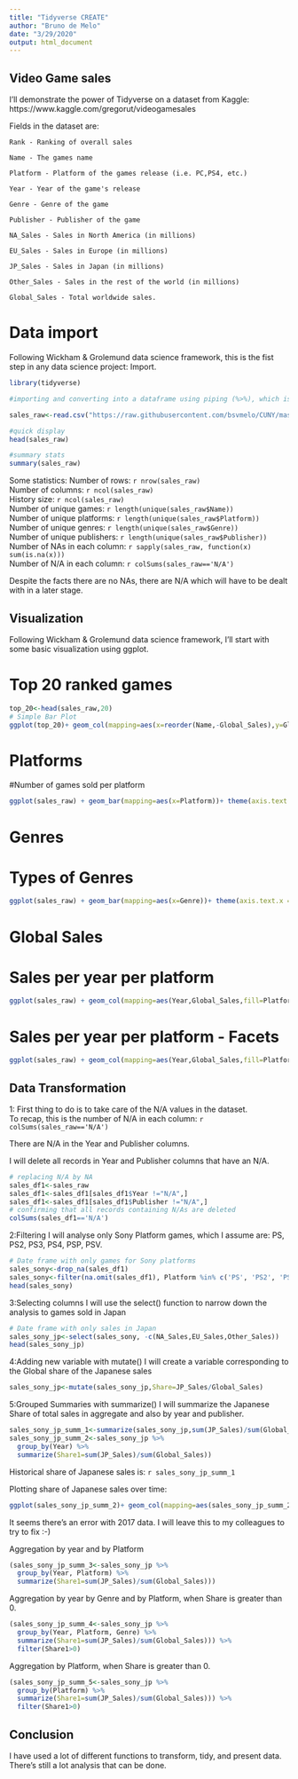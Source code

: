 ```yaml
---
title: "Tidyverse CREATE"
author: "Bruno de Melo"
date: "3/29/2020"
output: html_document
---
```



## Video Game sales

I'll demonstrate the power of Tidyverse on a dataset from Kaggle: https://www.kaggle.com/gregorut/videogamesales

Fields in the dataset are:

    Rank - Ranking of overall sales

    Name - The games name

    Platform - Platform of the games release (i.e. PC,PS4, etc.)

    Year - Year of the game's release

    Genre - Genre of the game

    Publisher - Publisher of the game

    NA_Sales - Sales in North America (in millions)

    EU_Sales - Sales in Europe (in millions)

    JP_Sales - Sales in Japan (in millions)

    Other_Sales - Sales in the rest of the world (in millions)

    Global_Sales - Total worldwide sales.


# Data import

Following Wickham & Grolemund data science framework, this is the fist step in any data science project: Import.

```r

library(tidyverse)

#importing and converting into a dataframe using piping (%>%), which is widely used in tidyverse.

sales_raw<-read.csv("https://raw.githubusercontent.com/bsvmelo/CUNY/master/vgsales.csv") %>% data.frame()

#quick display
head(sales_raw)

#summary stats
summary(sales_raw)

```

Some statistics:
Number of rows: `r nrow(sales_raw)`    
Number of columns: `r ncol(sales_raw)`   
History size: `r ncol(sales_raw)`   
Number of unique games: `r length(unique(sales_raw$Name))`   
Number of unique platforms: `r length(unique(sales_raw$Platform))`    
Number of unique genres: `r length(unique(sales_raw$Genre))`    
Number of unique publishers: `r length(unique(sales_raw$Publisher))`    
Number of NAs in each column: `r sapply(sales_raw, function(x) sum(is.na(x)))`    
Number of N/A in each column: `r colSums(sales_raw=='N/A')`    

Despite the facts there are no NAs, there are N/A which will have to be dealt with in a later stage.

## Visualization
Following Wickham & Grolemund data science framework, I'll start with some basic visualization using ggplot.


# Top 20 ranked games

```r
top_20<-head(sales_raw,20)
# Simple Bar Plot
ggplot(top_20)+ geom_col(mapping=aes(x=reorder(Name,-Global_Sales),y=Global_Sales))+ theme(axis.text.x = element_text(angle = 90, hjust = 1, vjust = 0.5))+labs(x="Games", y = "Global Sales in millions")

```



# Platforms
#Number of games sold per platform
```r
ggplot(sales_raw) + geom_bar(mapping=aes(x=Platform))+ theme(axis.text.x = element_text(angle = 90, hjust = 1, vjust = 0.5))+labs(y = "# units sold in mn")
```

# Genres
# Types of Genres
```r
ggplot(sales_raw) + geom_bar(mapping=aes(x=Genre))+ theme(axis.text.x = element_text(angle = 90, hjust = 1, vjust = 0.5))+labs(y = "# of games")

```

# Global Sales

# Sales per year per platform
```r
ggplot(sales_raw) + geom_col(mapping=aes(Year,Global_Sales,fill=Platform))+theme(axis.text.x = element_text(angle = 90, hjust = 1, vjust = 0.5))
```

# Sales per year per platform - Facets

```r
ggplot(sales_raw) + geom_col(mapping=aes(Year,Global_Sales,fill=Platform))+facet_wrap(~Platform)+theme(axis.text.x=element_blank(),axis.ticks.x=element_blank(), legend.position = "none")

```


## Data Transformation

1:
First thing to do is to take care of the N/A values in the dataset.     
To recap, this is the number of N/A in each column: `r colSums(sales_raw=='N/A')`    

There are N/A in the Year and Publisher columns.

I will delete all records in Year and Publisher columns that have an N/A.


```r
# replacing N/A by NA
sales_df1<-sales_raw
sales_df1<-sales_df1[sales_df1$Year !="N/A",]
sales_df1<-sales_df1[sales_df1$Publisher !="N/A",]
# confirming that all records containing N/As are deleted
colSums(sales_df1=='N/A')
```


2:Filtering
I will analyse only Sony Platform games, which I assume are: PS, PS2, PS3, PS4, PSP, PSV.

```r
# Date frame with only games for Sony platforms
sales_sony<-drop_na(sales_df1)
sales_sony<-filter(na.omit(sales_df1), Platform %in% c('PS', 'PS2', 'PS3', 'PS4', 'PSP', 'PSV'))
head(sales_sony)
```


3:Selecting columns
I will use the select() function to narrow down the analysis to games sold in Japan

```r
# Date frame with only sales in Japan
sales_sony_jp<-select(sales_sony, -c(NA_Sales,EU_Sales,Other_Sales))
head(sales_sony_jp)
```

4:Adding new variable with mutate()
I will create a variable corresponding to the Global share of the Japanese sales

```r
sales_sony_jp<-mutate(sales_sony_jp,Share=JP_Sales/Global_Sales)
```

5:Grouped Summaries with summarize()
I will summarize the Japanese Share of total sales in aggregate and also by year and publisher.

```r
sales_sony_jp_summ_1<-summarize(sales_sony_jp,sum(JP_Sales)/sum(Global_Sales))
sales_sony_jp_summ_2<-sales_sony_jp %>%
  group_by(Year) %>%
  summarize(Share1=sum(JP_Sales)/sum(Global_Sales)) 
```

Historical share of Japanese sales  is: ` r sales_sony_jp_summ_1`


Plotting share of Japanese sales over time:

```r
ggplot(sales_sony_jp_summ_2)+ geom_col(mapping=aes(sales_sony_jp_summ_2$Year,sales_sony_jp_summ_2$Share1))+theme(axis.text.x = element_text(angle = 90, hjust = 1, vjust = 0.5))+labs(y = "JP Share", x="Year")
```


It seems there's an error with 2017 data. I will leave this to my colleagues to try to fix :-)

Aggregation by year and by Platform

```r
(sales_sony_jp_summ_3<-sales_sony_jp %>%
  group_by(Year, Platform) %>%
  summarize(Share1=sum(JP_Sales)/sum(Global_Sales))) 
```

Aggregation by year by Genre and by Platform, when Share is greater than 0.

```r
(sales_sony_jp_summ_4<-sales_sony_jp %>%
  group_by(Year, Platform, Genre) %>%
  summarize(Share1=sum(JP_Sales)/sum(Global_Sales))) %>%
  filter(Share1>0)

```

Aggregation by Platform, when Share is greater than 0.

```r
(sales_sony_jp_summ_5<-sales_sony_jp %>%
  group_by(Platform) %>%
  summarize(Share1=sum(JP_Sales)/sum(Global_Sales))) %>%
  filter(Share1>0)

```


## Conclusion

I have used a lot of different functions to transform, tidy, and present data. There's still a lot analysis that can be done.


